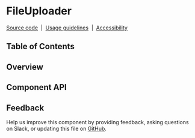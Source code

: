 
# FileUploader

[Source code](https://github.com/carbon-design-system/carbon/tree/main/packages/react/src/components/FileUploader)
&nbsp;|&nbsp;
[Usage guidelines](https://www.carbondesignsystem.com/components/file-uploader/usage)
&nbsp;|&nbsp;
[Accessibility](https://www.carbondesignsystem.com/components/file-uploader/accessibility)

## Table of Contents

## Overview

## Component API

<ArgTypes />

## Feedback

Help us improve this component by providing feedback, asking questions on Slack,
or updating this file on
[GitHub](https://github.com/carbon-design-system/carbon/edit/main/packages/react/src/components/FileUploader/FileUploader.mdx).
